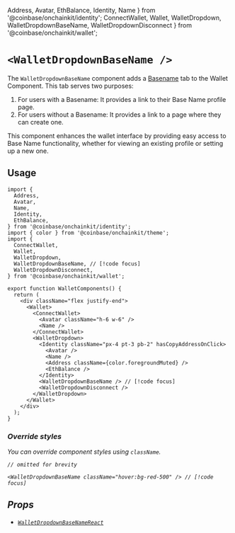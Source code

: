   Address,
  Avatar,
  EthBalance,
  Identity,
  Name 
} from '@coinbase/onchainkit/identity';
  ConnectWallet,
  Wallet,
  WalletDropdown,
  WalletDropdownBaseName,
  WalletDropdownDisconnect
} from '@coinbase/onchainkit/wallet';

# `<WalletDropdownBaseName />`

The `WalletDropdownBaseName` component adds a [Basename](https://www.base.org/names) tab to the Wallet Component. This tab serves two purposes:

1. For users with a Basename: It provides a link to their Base Name profile page.
2. For users without a Basename: It provides a link to a page where they can create one.

This component enhances the wallet interface by providing easy access to Base Name functionality, whether for viewing an existing profile or setting up a new one.

## Usage

```tsx
import {
  Address,
  Avatar,
  Name,
  Identity,
  EthBalance,
} from '@coinbase/onchainkit/identity';
import { color } from '@coinbase/onchainkit/theme';
import {
  ConnectWallet,
  Wallet,
  WalletDropdown,
  WalletDropdownBaseName, // [!code focus]
  WalletDropdownDisconnect,
} from '@coinbase/onchainkit/wallet';

export function WalletComponents() {
  return (
    <div className="flex justify-end">
      <Wallet>
        <ConnectWallet>
          <Avatar className="h-6 w-6" />
          <Name />
        </ConnectWallet>
        <WalletDropdown>
          <Identity className="px-4 pt-3 pb-2" hasCopyAddressOnClick>
            <Avatar />
            <Name />
            <Address className={color.foregroundMuted} />
            <EthBalance />
          </Identity>
          <WalletDropdownBaseName /> // [!code focus] 
          <WalletDropdownDisconnect />
        </WalletDropdown>
      </Wallet>
    </div>
  );
}
```

<WalletComponents>
  <Wallet>
    <ConnectWallet text="Log In">
      <Avatar className="h-6 w-6" />
      <Name />
    </ConnectWallet>
    <WalletDropdown>
      <Identity className="px-4 pt-3 pb-2" hasCopyAddressOnClick>
        <Avatar />
        <Name />
        <Address className={color.foregroundMuted} />
        <EthBalance />
      </Identity>
      <WalletDropdownBaseName />
      <WalletDropdownDisconnect />
    </WalletDropdown>
  </Wallet>
</WalletComponents>

### Override styles

You can override component styles using `className`.
  
  ```tsx
  // omitted for brevity

  <WalletDropdownBaseName className="hover:bg-red-500" /> // [!code focus] 
  ```
  
<WalletComponents>
  <Wallet>
    <ConnectWallet text="Log In">
      <Avatar className="h-6 w-6" />
      <Name />
    </ConnectWallet>
    <WalletDropdown>
      <Identity className="px-4 pt-3 pb-2" hasCopyAddressOnClick>
        <Avatar />
        <Name />
        <Address className={color.foregroundMuted} />
        <EthBalance />
      </Identity>
      <WalletDropdownBaseName className="hover:bg-red-500"/>
      <WalletDropdownDisconnect />
    </WalletDropdown>
  </Wallet>
</WalletComponents>


## Props
- [`WalletDropdownBaseNameReact`](/wallet/types#walletdropdownbasenamereact)
